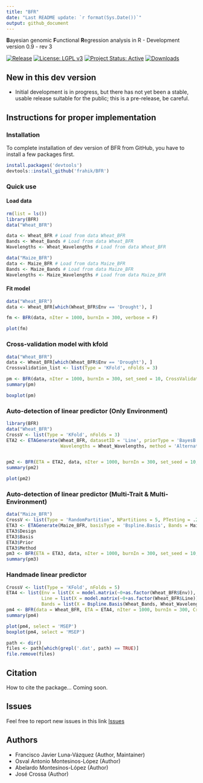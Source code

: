 ```yaml
---
title: "BFR"
date: "Last README update: `r format(Sys.Date())`"
output: github_document
---
```


**B**ayesian genomic **F**unctional **R**egression analysis in R - Development version 0.9 - rev 3

[![Release][release-badge]][cran]
[![License: LGPL v3][LGPL-badge]][LGPL]
[![Project Status: Active][status-bagde]][status]
[![Downloads][downloads-badge]][cran]

## New in this dev version
* Initial development is in progress, but there has not yet been a stable, usable release suitable for the public; this is a pre-release, be careful.

## Instructions for proper implementation

### Installation

To complete installation of dev version of BFR from GitHub, you have to install a few packages first.

```r
install.packages('devtools')
devtools::install_github('frahik/BFR')
```

### Quick use 

#### Load data

```r
rm(list = ls())
library(BFR)
data("Wheat_BFR")

data <- Wheat_BFR # Load from data Wheat_BFR
Bands <- Wheat_Bands # Load from data Wheat_BFR
Wavelengths <- Wheat_Wavelengths # Load from data Wheat_BFR

data("Maize_BFR")
data <- Maize_BFR # Load from data Maize_BFR
Bands <- Maize_Bands # Load from data Maize_BFR
Wavelengths <- Maize_Wavelengths # Load from data Maize_BFR
```


#### Fit model

```r
data("Wheat_BFR")
data <- Wheat_BFR[which(Wheat_BFR$Env == 'Drought'), ]

fm <- BFR(data, nIter = 1000, burnIn = 300, verbose = F)

plot(fm)
```

### Cross-validation model with kfold

```r
data("Wheat_BFR")
data <- Wheat_BFR[which(Wheat_BFR$Env == 'Drought'), ]
Crossvalidation_list <- list(Type = 'KFold', nFolds = 3)

pm <- BFR(data, nIter = 1000, burnIn = 300, set_seed = 10, CrossValidation = Crossvalidation_list, verbose = F)
summary(pm)

boxplot(pm)
```

### Auto-detection of linear predictor (Only Environment)

```r
library(BFR)
data("Wheat_BFR")
CrossV <- list(Type = 'KFold', nFolds = 3)
ETA2 <- ETAGenerate(Wheat_BFR, datasetID = 'Line', priorType = 'BayesB', Bands = Wheat_Bands,
                    Wavelengths = Wheat_Wavelengths, method = 'Alternative', basisType = 'Bspline.Basis', nBasis = 21)


pm2 <- BFR(ETA = ETA2, data, nIter = 1000, burnIn = 300, set_seed = 10, CrossValidation = CrossV, verbose = F)
summary(pm2)

plot(pm2)
```

### Auto-detection of linear predictor (Multi-Trait & Multi-Environment)
```r
data("Maize_BFR")
CrossV <- list(Type = 'RandomPartition', NPartitions = 5, PTesting = .25)
ETA3 <- ETAGenerate(Maize_BFR, basisType = 'Bspline.Basis', Bands = Maize_Bands, Wavelengths = Maize_Wavelengths, priorType = 'BRR', method = 'Simple', nBasis = 21)
ETA3$Design
ETA3$Basis
ETA3$Prior
ETA3$Method
pm3 <- BFR(ETA = ETA3, data, nIter = 1000, burnIn = 300, set_seed = 10, CrossValidation = CrossV, verbose = F)
summary(pm3)
```



### Handmade linear predictor
```r
CrossV <- list(Type = 'KFold', nFolds = 5)
ETA4 <- list(Env = list(X = model.matrix(~0+as.factor(Wheat_BFR$Env)), model = 'FIXED'),
             Line = list(X = model.matrix(~0+as.factor(Wheat_BFR$Line)), model = 'BRR'),
             Bands = list(X = Bspline.Basis(Wheat_Bands, Wheat_Wavelengths, nBasis = 23), model = 'BayesA'))
pm4 <- BFR(data = Wheat_BFR, ETA = ETA4, nIter = 1000, burnIn = 300, CrossValidation = CrossV, set_seed = 10, verbose = F)
summary(pm4)

plot(pm4, select = 'MSEP')
boxplot(pm4, select = 'MSEP')
```

```r
path <- dir()
files <- path[which(grepl('.dat', path) == TRUE)]
file.remove(files)
```

## Citation

How to cite the package...
Coming soon.

## Issues

Feel free to report new issues in this link [Issues](https://github.com/frahik/IBCF.MTME/issues/new)


## Authors

 - Francisco Javier Luna-Vázquez (Author, Maintainer)
 - Osval Antonio Montesinos-López (Author)
 - Abelardo Montesinos-López (Author)
 - José Crossa (Author)


[LGPL-badge]: https://img.shields.io/badge/License-LGPL%20v3-blue.svg "LGPL, Version 2.0"
[status-bagde]: http://www.repostatus.org/badges/latest/wip.svg "status"
[downloads-badge]: http://cranlogs.r-pkg.org/badges/BFR "IBCF.MTME cranlogs"
[release-badge]: http://www.r-pkg.org/badges/version-ago/BFR "IBCF.MTME release"
[cran]: https://cran.r-project.org/package=BFR "CRAN Page"
[LGPL]: https://www.gnu.org/licenses/lgpl-3.0 "LGPL, Version 2.0"
[status]: http://www.repostatus.org/#wip "status - Initial development is in progress, but there has not yet been a stable, usable release suitable for the public"
